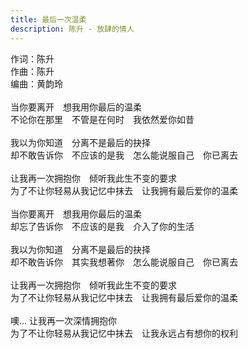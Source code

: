 ```yaml
---
title: 最后一次温柔
description: 陈升 - 放肆的情人
---
```


作词：陈升<br />作曲：陈升<br />编曲：黄韵玲<br /><br />当你要离开　想我用你最后的温柔<br />不论你在那里　不管是在何时　我依然爱你如昔<br /><br />我以为你知道　分离不是最后的抉择<br />却不敢告诉你　不应该的是我　怎么能说服自己　你已离去<br /><br />让我再一次拥抱你　倾听我此生不变的要求<br />为了不让你轻易从我记忆中抹去　让我拥有最后爱你的温柔<br /><br />当你要离开　想我用你最后的温柔<br />却忘了告诉你　不应该的是我　介入了你的生活<br /><br />我以为你知道　分离不是最后的抉择<br />却不敢告诉你　其实我想著你　怎么能说服自己　你已离去<br /><br />让我再一次拥抱你　倾听我此生不变的要求<br />为了不让你轻易从我记忆中抹去　让我拥有最后爱你的温柔<br /><br />噢... 让我再一次深情拥抱你<br />为了不让你轻易从我记忆中抹去　让我永远占有想你的权利